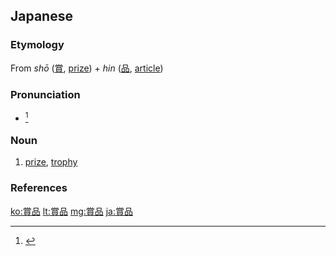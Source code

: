 ==Japanese==
{{ja-kanjitab|しょう|ひん|yomi=o}}

===Etymology===
From ''shō'' ([[賞]], [[prize]]) + ''hin'' ([[品]], [[article]])

===Pronunciation===
* {{ja-accent-common|h|しょ|うひん}}<ref>{{R:NHK Hatsuon}}</ref>

===Noun===
{{ja-noun|しょうひん}}

# [[prize]], [[trophy]]
#: {{ja-usex|'''賞品'''をもらう|'''しょうひん''' を もらう|Receive a '''prize'''}}

===References===
<references/>

[[ko:賞品]]
[[lt:賞品]]
[[mg:賞品]]
[[ja:賞品]]